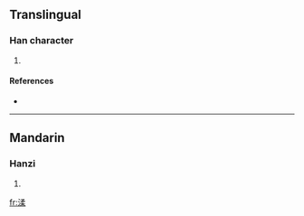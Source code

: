 ==Translingual==

===Han character===
{{Han char|rn=85|rad=水|as=09|sn=12|four=|canj=水弓竹木 (ENHD)}}

# {{defn|Han|sort=水09}}

====References====
* {{Han ref|kx=0633.380|dkj=17755|hdz=31691.080|uh=6E18|ud=28184}}

----

==Mandarin==

===Hanzi===
{{cmn-hanzi|pin=[[huì]] ([[hui4]]), [[róu]] ([[rou2]])|wg=hui<sup>4</sup>, jou<sup>2</sup>}}

# {{defn|Mandarin}}

[[fr:渘]]